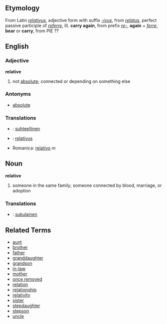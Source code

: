 ==Etymology==
From Latin ''[[relativus]]'', adjective form with suffix ''[[-ivus]]'', from ''[[relatus]]'', perfect passive participle of ''[[referre]]'', lit. '''carry again''', from prefix ''[[re-]]'', '''again''' + ''[[ferre]]'', '''bear''' or '''carry''', from PIE ??

==English==
===Adjective===
'''relative'''

# not [[absolute]]; connected or depending on something else

===Antonyms===
*[[absolute]]

===Translations===
*{{msg:fi}}: [[suhteellinen]]
*{{msg:la}}: [[relativus]]
*Romanica: [[relativo]] ''m''

==Noun==
'''relative'''

# someone in the same family; someone connected by blood, marriage, or adoption

===Translations===
*{{msg:fi}}: [[sukulainen]]

==Related Terms==
*[[aunt]]
*[[brother]]
*[[father]]
*[[granddaughter]]
*[[grandson]]
*[[in-law]]
*[[mother]]
*[[once removed]]
*[[relation]]
*[[relationship]]
*[[relativity]]
*[[sister]]
*[[stepdaughter]]
*[[stepson]]
*[[uncle]]